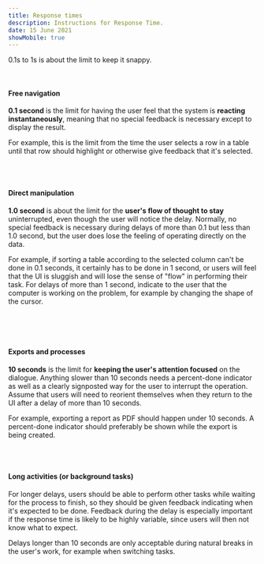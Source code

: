 ```yaml
---
title: Response times
description: Instructions for Response Time.
date: 15 June 2021
showMobile: true
---
```


0.1s to 1s is about the limit to keep it snappy.

<br />

#### Free navigation

**0.1 second** is the limit for having the user feel that the system is **reacting instantaneously**, meaning that no special feedback is necessary except to display the result.

For example, this is the limit from the time the user selects a row in a table until that row should highlight or otherwise give feedback that it's selected.

<Card shadow='none'>
  <Table
    showMenu={false}
    separator={true}
    data={[
      {
        good: '[0, 100ms]',
        needs_improvement: '(100ms, 300ms]',
        poor: 'over 300ms',
      },
    ]}
    schema={[
      {
        name: 'good',
        displayName: 'Good',
        width: '33%',
        sorting: false,
        separator: true,
      },
      {
        name: 'needs_improvement',
        displayName: 'Needs Improvement',
        width: '33%',
        sorting: false,
        cellType: 'WITH_META_LIST',
        separator: true,
      },
      {
        name: 'poor',
        displayName: 'Poor',
        width: '33%',
        sorting: false,
        separator: true,
      },
    ]}
    withHeader={false}
  />
</Card>

<br />
<br />

#### Direct manipulation

**1.0 second** is about the limit for the **user's flow of thought
to stay** uninterrupted, even though the user will notice the delay.
Normally, no special feedback is necessary during delays of more
than 0.1 but less than 1.0 second, but the user does lose the
feeling of operating directly on the data.

For example, if sorting a table according to the selected column can't be done in 0.1 seconds, it certainly has to be done in 1 second, or users will feel that the UI is sluggish and will lose the sense of "flow" in performing their task. For delays of more than 1 second, indicate to the user that the computer is working on the problem, for example by changing the shape of the cursor.

<Card shadow='none'>
  <Table
    showMenu={false}
    separator={true}
    data={[
      {
        good: '[0, 1000ms]',
        needs_improvement: '(1000ms, 3000ms]',
        poor: 'over 3000ms',
      },
    ]}
    schema={[
      {
        name: 'good',
        displayName: 'Good',
        width: '33%',
        sorting: false,
        separator: true,
      },
      {
        name: 'needs_improvement',
        displayName: 'Needs Improvement',
        width: '33%',
        sorting: false,
        separator: true,
      },
      {
        name: 'poor',
        displayName: 'Poor',
        width: '33%',
        sorting: false,
        separator: true,
      },
    ]}
    withHeader={false}
  />
</Card>

<br />
<br />

#### Exports and processes

**10 seconds** is the limit for **keeping the user's attention focused** on the dialogue. Anything slower than 10 seconds needs a percent-done indicator as well as a clearly signposted way for the user to interrupt the operation. Assume that users will need to reorient themselves when they return to the UI after a delay of more than 10 seconds.

For example, exporting a report as PDF should happen under 10 seconds. A percent-done indicator should preferably be shown while the export is being created.

<br />
<br />

#### Long activities (or background tasks)

For longer delays, users should be able to perform other tasks while waiting for the process to finish, so they should be given feedback indicating when it's expected to be done. Feedback during the delay is especially important if the response time is likely to be highly variable, since users will then not know what to expect.

Delays longer than 10 seconds are only acceptable during natural breaks in the user's work, for example when switching tasks.
